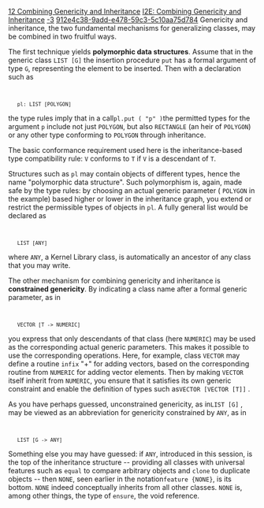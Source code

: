 [[Property:title|12 Combining Genericity and Inheritance]]
[[Property:link_title|I2E: Combining Genericity and Inheritance]]
[[Property:weight|-3]]
[[Property:uuid|912e4c38-9add-e478-59c3-5c10aa75d784]]
Genericity and inheritance, the two fundamental mechanisms for generalizing classes, may be combined in two fruitful ways. 

The first technique yields '''polymorphic data structures'''. Assume that in the generic class <code> LIST [G] </code> the insertion procedure <code> put </code> has a formal argument of type <code> G </code>, representing the element to be inserted. Then with a declaration such as 
<code>
	pl: LIST [POLYGON]</code>

the type rules imply that in a call<code> pl.put ( "p" ) </code>the permitted types for the argument <code> p </code> include not just <code> POLYGON </code>, but also <code> RECTANGLE </code> (an heir of <code> POLYGON </code>) or any other type conforming to <code> POLYGON </code> through inheritance. 

The basic conformance requirement used here is the inheritance-based type compatibility rule: <code> V </code> conforms to <code> T </code> if <code> V </code> is a descendant of <code> T </code>. 

Structures such as <code> pl </code> may contain objects of different types, hence the name "polymorphic data structure". Such polymorphism is, again, made safe by the type rules: by choosing an actual generic parameter ( <code> POLYGON </code> in the example) based higher or lower in the inheritance graph, you extend or restrict the permissible types of objects in <code> pl </code>. A fully general list would be declared as 
<code>
	LIST [ANY]</code>

where <code> ANY </code>, a Kernel Library class, is automatically an ancestor of any class that you may write. 

The other mechanism for combining genericity and inheritance is '''constrained genericity'''. By indicating a class name after a formal generic parameter, as in 
<code>
	VECTOR [T -> NUMERIC]</code>

you express that only descendants of that class (here <code> NUMERIC </code>) may be used as the corresponding actual generic parameters. This makes it possible to use the corresponding operations. Here, for example, class <code> VECTOR </code> may define a routine <code> infix </code> "+" for adding vectors, based on the corresponding routine from <code> NUMERIC </code> for adding vector elements. Then by making <code> VECTOR </code> itself inherit from <code> NUMERIC </code>, you ensure that it satisfies its own generic constraint and enable the definition of types such as<code> VECTOR [VECTOR [T]]</code> . 

As you have perhaps guessed, unconstrained genericity, as in<code> LIST [G]</code> , may be viewed as an abbreviation for genericity constrained by <code> ANY </code>, as in 
<code>
	LIST [G -> ANY]</code>

Something else you may have guessed: if <code> ANY </code>, introduced in this session, is the top of the inheritance structure -- providing all classes with universal features such as <code> equal </code> to compare arbitrary objects and <code> clone </code> to duplicate objects -- then <code> NONE </code>, seen earlier in the notation<code> feature {NONE} </code>, is its bottom. <code> NONE </code> indeed conceptually inherits from all other classes. <code> NONE </code> is, among other things, the type of <code> ensure </code>, the void reference. 




